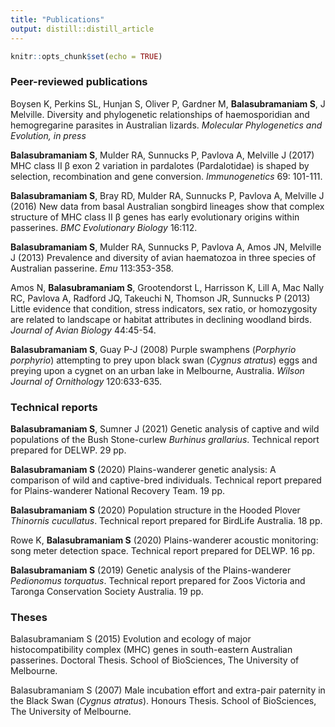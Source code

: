 ```yaml
---
title: "Publications"
output: distill::distill_article
---
```


```r
knitr::opts_chunk$set(echo = TRUE)
```

### Peer-reviewed publications

Boysen K, Perkins SL, Hunjan S, Oliver P, Gardner M, **Balasubramaniam S**, J Melville. Diversity and phylogenetic relationships of haemosporidian and hemogregarine parasites in Australian lizards. *Molecular Phylogenetics and Evolution, in press*  

**Balasubramaniam S**, Mulder RA, Sunnucks P, Pavlova A, Melville J (2017) MHC class II β exon 2 variation in pardalotes (Pardalotidae) is shaped by selection, recombination and gene conversion. *Immunogenetics* 69: 101-111.

**Balasubramaniam S**, Bray RD, Mulder RA, Sunnucks P, Pavlova A, Melville J (2016) New data from basal Australian songbird lineages show that complex structure of MHC class II β genes has early evolutionary origins within passerines. *BMC Evolutionary Biology* 16:112.

**Balasubramaniam S**, Mulder RA, Sunnucks P, Pavlova A, Amos JN, Melville J (2013) Prevalence and diversity of avian haematozoa in three species of Australian passerine. *Emu* 113:353-358.

Amos N, **Balasubramaniam S**, Grootendorst L, Harrisson K, Lill A, Mac Nally RC, Pavlova A, Radford JQ, Takeuchi N, Thomson JR, Sunnucks P (2013) Little evidence that condition, stress indicators, sex ratio, or homozygosity are related to landscape or habitat attributes in declining woodland birds. *Journal of Avian Biology* 44:45-54.

**Balasubramaniam S**, Guay P-J (2008) Purple swamphens (*Porphyrio porphyrio*) attempting to prey upon black swan (*Cygnus atratus*) eggs and preying upon a cygnet on an urban lake in Melbourne, Australia. *Wilson Journal of Ornithology* 120:633-635.


### Technical reports

**Balasubramaniam S**, Sumner J (2021) Genetic analysis of captive and wild populations of the Bush Stone-curlew *Burhinus grallarius*. Technical report prepared for DELWP. 29 pp. 

**Balasubramaniam S** (2020) Plains-wanderer genetic analysis: A comparison of wild and captive-bred individuals. Technical report prepared for Plains-wanderer National Recovery Team. 19 pp. 

**Balasubramaniam S** (2020) Population structure in the Hooded Plover *Thinornis cucullatus*. Technical report prepared for BirdLife Australia. 18 pp. 

Rowe K, **Balasubramaniam S** (2020) Plains-wanderer acoustic monitoring: song meter detection space. Technical report prepared for DELWP. 16 pp. 

**Balasubramaniam S** (2019) Genetic analysis of the Plains-wanderer *Pedionomus torquatus*. Technical report prepared for Zoos Victoria and Taronga Conservation Society Australia. 19 pp.


### Theses

Balasubramaniam S (2015) Evolution and ecology of major histocompatibility complex (MHC) genes in south-eastern Australian passerines. Doctoral Thesis. School of BioSciences, The University of Melbourne.

Balasubramaniam S (2007) Male incubation effort and extra-pair paternity in the Black Swan (*Cygnus atratus*). Honours Thesis. School of BioSciences, The University of Melbourne.
